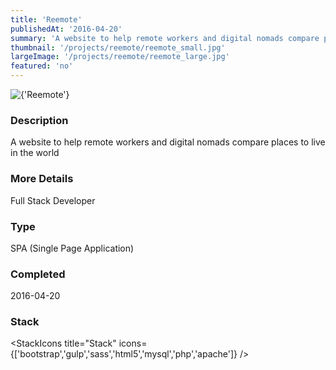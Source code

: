 ```yaml
---
title: 'Reemote'
publishedAt: '2016-04-20'
summary: 'A website to help remote workers and digital nomads compare places to live in the world'
thumbnail: '/projects/reemote/reemote_small.jpg'
largeImage: '/projects/reemote/reemote_large.jpg'
featured: 'no'
---
```


<div className="relative w-full h-[400px] sm:h-[600px] md:h-[760px] lg:h-[920px]">
  <Image
    alt={'Reemote'}
    src={'/projects/reemote/reemote.jpg'}
    sizes="(max-width: 640px) 100%, 100%"
    fill={true}
    priority
    style={{
      objectFit: 'contain'
    }}
  />
</div>

### Description

A website to help remote workers and digital nomads compare places to live in the world

### More Details

Full Stack Developer

### Type

SPA (Single Page Application)


### Completed
2016-04-20



### Stack

<StackIcons
  title="Stack"
  icons={['bootstrap','gulp','sass','html5','mysql','php','apache']}
  />
